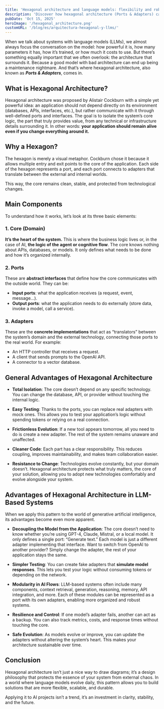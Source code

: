```yaml
---
title: 'Hexagonal architecture and language models: flexibility and robustness in AI'
description: 'Discover how hexagonal architecture (Ports & Adapters) can transform the way you build artificial intelligence systems with language models (LLMs). Learn what it is, why it’s represented by a hexagon, what its components are, and how this approach enhances the flexibility, maintainability, and evolution of generative AI-based applications'
pubDate: 'Oct 15, 2025'
heroImage: '/hexagonal_architecture.png'
customURL: '/blog/es/arquitectura-hexagonal-y-llms/'
---
```


When we talk about systems with language models (LLMs), we almost always focus the conversation on the model: how powerful it is, how many parameters it has, how it’s trained, or how much it costs to use. But there’s something equally important that we often overlook: the architecture that surrounds it. Because a good model with bad architecture can end up being a maintenance nightmare. And that’s where hexagonal architecture, also known as **_Ports & Adapters_**, comes in.
## What is Hexagonal Architecture?

Hexagonal architecture was proposed by Alistair Cockburn with a simple yet powerful idea: an application should not depend directly on its environment (databases, APIs, interfaces, etc.), but rather communicate with it through well-defined ports and interfaces. The goal is to isolate the system’s core logic, the part that truly provides value, from any technical or infrastructure details surrounding it.
In other words: **your application should remain alive even if you change everything around it.**


## Why a Hexagon?

The hexagon is merely a visual metaphor. Cockburn chose it because it allows multiple entry and exit points to the core of the application. Each side of the hexagon represents a port, and each port connects to adapters that translate between the external and internal worlds.

This way, the core remains clean, stable, and protected from technological changes.


## Main Components

To understand how it works, let’s look at its three basic elements:

### 1. Core (Domain)

**It’s the heart of the system.**
This is where the business logic lives or, in the case of AI, **the logic of the agent or cognitive flow**.
The core knows nothing about APIs, databases, or models. It only defines what needs to be done and how it’s organized internally.


### 2. Ports

These are **abstract interfaces** that define how the core communicates with the outside world. They can be:

- **Input ports**: what the application receives (a request, event, message…).
- **Output ports**: what the application needs to do externally (store data, invoke a model, call a service).


### 3. Adapters

These are the **concrete implementations** that act as “translators” between the system’s domain and the external technology, connecting those ports to the real world.
For example:

- An HTTP controller that receives a request.
- A client that sends prompts to the OpenAI API.
- A connector to a vector database.


## General Advantages of Hexagonal Architecture

- **Total Isolation**: The core doesn’t depend on any specific technology. You can change the database, API, or provider without touching the internal logic.

- **Easy Testing**: Thanks to the ports, you can replace real adapters with mock ones. This allows you to test your application’s logic without spending tokens or relying on a real connection.

- **Frictionless Evolution**: If a new tool appears tomorrow, all you need to do is create a new adapter. The rest of the system remains unaware and unaffected.

- **Cleaner Code**: Each part has a clear responsibility. This reduces coupling, improves maintainability, and makes team collaboration easier.

- **Resistance to Change**: Technologies evolve constantly, but your domain doesn’t. Hexagonal architecture protects what truly matters, the core of your solution, allowing you to adopt new technologies comfortably and evolve alongside your system.

## Advantages of Hexagonal Architecture in LLM-Based Systems

When we apply this pattern to the world of generative artificial intelligence, its advantages become even more apparent.

- **Decoupling the Model from the Application**:
The core doesn’t need to know whether you’re using GPT-4, Claude, Mistral, or a local model. It only defines a single port: “Generate text.” Each model is just a different adapter implementing that interface.
Want to switch from OpenAI to another provider? Simply change the adapter, the rest of your application stays the same.

- **Simpler Testing**:
You can create fake adapters that **simulate model responses**.
This lets you test your logic without consuming tokens or depending on the network.

- **Modularity in AI Flows**:
LLM-based systems often include many components, context retrieval, generation, reasoning, memory, API integration, and more. Each of these modules can be represented as a port with its own adapters, enabling more organized and robust systems.

- **Resilience and Control**:
If one model’s adapter fails, another can act as a backup.
You can also track metrics, costs, and response times without touching the core.

- **Safe Evolution**:
As models evolve or improve, you can update the adapters without altering the system’s heart.
This makes your architecture sustainable over time.

## Conclusion

Hexagonal architecture isn’t just a nice way to draw diagrams; it’s a design philosophy that protects the essence of your system from external chaos.
In a world where language models evolve daily, this pattern allows you to build solutions that are more flexible, scalable, and durable.

Applying it to AI projects isn’t a trend, it’s an investment in clarity, stability, and the future.
